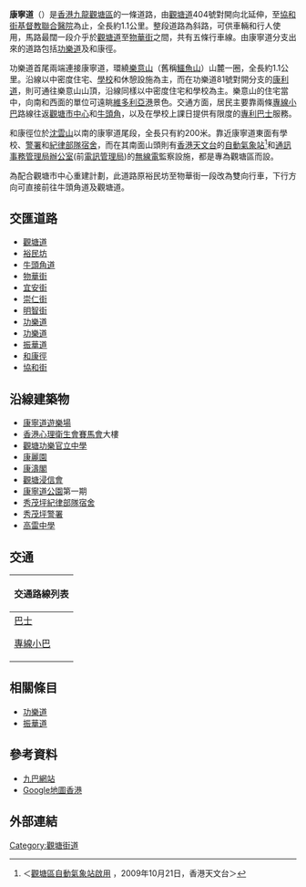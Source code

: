 {{Refimprove|time=2021-12-13T04:11:55+00:00}}
{{Infobox Hong Kong Road
|   中文街道名稱    =  康寧道
|   英文街道名稱    =  Hong Ning Road
|   圖片    =  File:Hong Ning Road.JPG
|   圖片說明    =  康寧道
|   路段總長度    =  1.1
|   行車線數量    =  [[觀塘道|觀塘道]]至[[物華街|物華街]]：來回共5條<br/>[[物華街|物華街]]至[[協和街|協和街]]：來回共4條
|   所在地區    =  [[觀塘區|觀塘區]]
|   起點    =  [[觀塘區|觀塘區]][[觀塘道|觀塘道]]
|   終點    =  [[觀塘區|觀塘區]][[協和街|協和街]]
|   通車日期    =  
}}
'''康寧道'''（{{lang-en|Hong Ning Road}}）是[[香港|香港]][[九龍|九龍]][[觀塘區|觀塘區]]的一條道路，由[[觀塘道|觀塘道]]404號對開向北延伸，至[[協和街|協和街]][[基督教聯合醫院|基督教聯合醫院]]為止，全長約1.1公里。整段道路為斜路，可供車輛和行人使用，馬路最闊一段介乎於[[觀塘道|觀塘道]]至[[物華街|物華街]]之間，共有五條行車線。由康寧道分支出來的道路包括[[功樂道|功樂道]]及和康徑。

功樂道首尾兩端連接康寧道，環繞[[樂意山|樂意山]]（舊稱[[鱷魚山|鱷魚山]]）山麓一圈，全長約1.1公里。沿線以中密度住宅、[[學校|學校]]和休憩設施為主，而在功樂道81號對開分支的[[康利道|康利道]]，則可通往樂意山山頂，沿線同樣以中密度住宅和學校為主。樂意山的住宅當中，向南和西面的單位可遠眺[[維多利亞港|維多利亞港]]景色。交通方面，居民主要靠兩條[[專線小巴|專線小巴]]路線往返[[觀塘市中心|觀塘市中心]]和[[牛頭角|牛頭角]]，以及在學校上課日提供有限度的[[專利巴士|專利巴士]]服務。

和康徑位於[[沈雲山|沈雲山]]以南的康寧道尾段，全長只有約200米。靠近康寧道東面有學校、[[警署|警署]]和[[紀律部隊|紀律部隊]][[宿舍|宿舍]]，而在其南面山頭則有[[香港天文台|香港天文台]]的[[自動氣象站|自動氣象站]]<ref>＜[http://www.hko.gov.hk/press/D4/pre20091021c_uc.htm 觀塘區自動氣象站啟用] {{Wayback|url=http://www.hko.gov.hk/press/D4/pre20091021c_uc.htm |date=20191023001218 }}，2009年10月21日，香港天文台＞</ref>和[[通訊事務管理局|通訊事務管理局]][[通訊事務管理局辦公室|辦公室]](前[[電訊管理局|電訊管理局]])的[[無線電|無線電]]監察設施，都是專為觀塘區而設。

為配合觀塘市中心重建計劃，此道路原裕民坊至物華街一段改為雙向行車，下行方向可直接前往牛頭角道及觀塘道。

==交匯道路==
*[[觀塘道|觀塘道]]
*[[裕民坊|裕民坊]]
*[[牛頭角道|牛頭角道]]
*[[物華街|物華街]]
*[[宜安街|宜安街]]
*[[崇仁街|崇仁街]]
*[[明智街|明智街]]
*[[功樂道|功樂道]]
*[[功樂道|功樂道]]
*[[振華道|振華道]]
*[[和康徑|和康徑]]
*[[協和街|協和街]]

==沿線建築物==
*[[康寧道遊樂場|康寧道遊樂場]]
*[[香港心理衛生會|香港心理衛生會]][[賽馬會|賽馬會]]大樓
*[[觀塘功樂官立中學|觀塘功樂官立中學]]
*[[康麗園|康麗園]]
*[[康濤閣|康濤閣]]
*[[觀塘浸信會|觀塘浸信會]]
*[[康寧道公園|康寧道公園]]第一期
*[[秀茂坪|秀茂坪]][[紀律部隊|紀律部隊]][[宿舍|宿舍]]
*[[秀茂坪警署|秀茂坪警署]]
*[[高雷中學|高雷中學]]

==交通==
{| class="mw-collapsible mw-collapsed wikitable" style="background:white; margin: 0 auto; width: auto;" 
! 交通路線列表
|-
|
;[[香港巴士|巴士]]
{{九龍新界巴士簡單列表|1A|3D|13D|13M|13P|13X|14B|16M|17|23M|28B|28S|89|89B|89X|95M|213X|889|N3D|N213|N293}}
{{過海隧道巴士簡單列表|101|101R|101X|111R|606|606A|606X|619|619P|641|N619}}
;[[香港小型巴士|專線小巴]]
{{九龍專線小巴簡單列表|22A|22M|23|23B|23M|34M|34S|35|36A|48|50|56|62S|63|89A|89C|90B}}{{新界專線小巴簡單列表|10M|13|104}}
|}

==相關條目==
*[[功樂道|功樂道]]
*[[振華道|振華道]]

==參考資料==
*[https://web.archive.org/web/20140207203009/http://kmb.hk/ 九巴網站]
*[http://maps.google.com.hk Google地圖香港] {{Wayback|url=http://maps.google.com.hk/ |date=20100413171556 }}

==外部連結==
<div class="references-small">
<references />
</div>

[[Category:觀塘街道|Category:觀塘街道]]